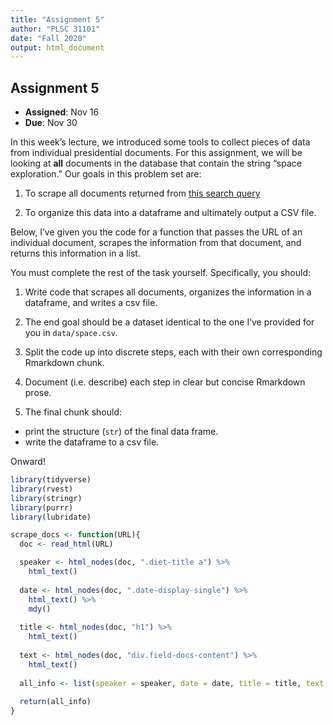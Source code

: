 ```yaml
---
title: "Assignment 5"
author: "PLSC 31101"
date: "Fall 2020"
output: html_document
---
```


## Assignment 5

- __Assigned__: Nov 16
- __Due__: Nov 30

In this week's lecture, we introduced some tools to collect pieces of data from individual presidential documents. For this assignment, we will be looking at __all__ documents in the database that contain the string "space exploration." Our goals in this problem set are:

1. To scrape all documents returned from [this search query](https://www.presidency.ucsb.edu/advanced-search?field-keywords=%22space+exploration%22&field-keywords2=&field-keywords3=&from%5Bdate%5D=&to%5Bdate%5D=&person2=&items_per_page=100)

2. To organize this data into a dataframe and ultimately output a CSV file.

Below, I've given you the code for a function that passes the URL of an individual document, scrapes the information from that document, and returns this information in a list.

You must complete the rest of the task yourself. Specifically, you should:

1. Write code that scrapes all documents, organizes the information in a dataframe, and writes a csv file.

2. The end goal should be a dataset identical to the one I've provided for you in `data/space.csv`.

3. Split the code up into discrete steps, each with their own corresponding Rmarkdown chunk.

4. Document (i.e. describe) each step in clear but concise Rmarkdown prose.

5. The final chunk should:
  * print the structure (`str`) of the final data frame.
  * write the dataframe to a csv file. 

Onward!

```r
library(tidyverse)
library(rvest)
library(stringr)
library(purrr)
library(lubridate)

scrape_docs <- function(URL){
  doc <- read_html(URL)

  speaker <- html_nodes(doc, ".diet-title a") %>% 
    html_text()
  
  date <- html_nodes(doc, ".date-display-single") %>%
    html_text() %>%
    mdy()
  
  title <- html_nodes(doc, "h1") %>%
    html_text()
  
  text <- html_nodes(doc, "div.field-docs-content") %>%
    html_text()
  
  all_info <- list(speaker = speaker, date = date, title = title, text = text)
  
  return(all_info)
}
```

